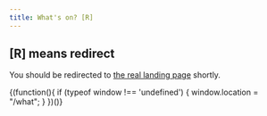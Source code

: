 ```yaml
---
title: What's on? [R]
---
```


## [R] means redirect

You should be redirected to [the real landing page](/what) shortly.

{(function(){
    if (typeof window !== 'undefined') {
        window.location = "/what";
    }
})()}